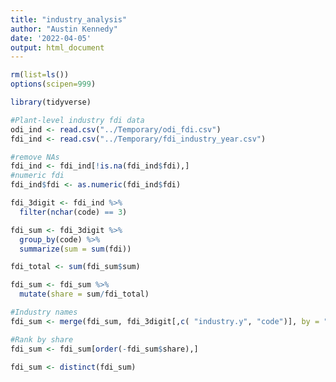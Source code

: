 ```yaml
---
title: "industry_analysis"
author: "Austin Kennedy"
date: '2022-04-05'
output: html_document
---
```


```r
rm(list=ls())
options(scipen=999)
```

```r
library(tidyverse)
```

```r
#Plant-level industry fdi data
odi_ind <- read.csv("../Temporary/odi_fdi.csv")
fdi_ind <- read.csv("../Temporary/fdi_industry_year.csv")
```

```r
#remove NAs
fdi_ind <- fdi_ind[!is.na(fdi_ind$fdi),]
#numeric fdi
fdi_ind$fdi <- as.numeric(fdi_ind$fdi)

fdi_3digit <- fdi_ind %>%
  filter(nchar(code) == 3)

fdi_sum <- fdi_3digit %>%
  group_by(code) %>%
  summarize(sum = sum(fdi))

fdi_total <- sum(fdi_sum$sum)

fdi_sum <- fdi_sum %>%
  mutate(share = sum/fdi_total)

#Industry names
fdi_sum <- merge(fdi_sum, fdi_3digit[,c( "industry.y", "code")], by = "code")

#Rank by share
fdi_sum <- fdi_sum[order(-fdi_sum$share),]

fdi_sum <- distinct(fdi_sum)


 
```
















